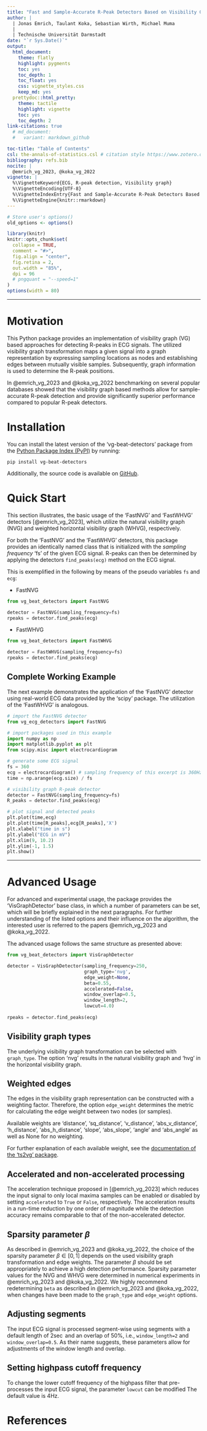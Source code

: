 ```yaml
---
title: "Fast and Sample-Accurate R-Peak Detectors Based on Visibility Graphs"
author: |
  | Jonas Emrich, Taulant Koka, Sebastian Wirth, Michael Muma
  |
  | Technische Universität Darmstadt
date: "`r Sys.Date()`"
output:
  html_document:
    theme: flatly
    highlight: pygments
    toc: yes
    toc_depth: 1
    toc_float: yes
    css: vignette_styles.css
    keep_md: yes
  prettydoc::html_pretty:
    theme: tactile
    highlight: vignette
    toc: yes
    toc_depth: 2
link-citations: true
  # md_document:
  #   variant: markdown_github

toc-title: "Table of Contents"    
csl: the-annals-of-statistics.csl # citation style https://www.zotero.org/styles
bibliography: refs.bib
nocite: |
  @emrich_vg_2023, @koka_vg_2022
vignette: |
  %\VignetteKeyword{ECG, R-peak detection, Visibility graph}
  %\VignetteEncoding{UTF-8}
  %\VignetteIndexEntry{Fast and Sample-Accurate R-Peak Detectors Based on Visibility Graphs}
  %\VignetteEngine{knitr::rmarkdown}
---
```


```r
# Store user's options()
old_options <- options()

library(knitr)
knitr::opts_chunk$set(
  collapse = TRUE,
  comment = "#>",
  fig.align = "center",
  fig.retina = 2,
  out.width = "85%",
  dpi = 96
  # pngquant = "--speed=1"
)
options(width = 80)
```

------------------------------------------------------------------------

# Motivation

This Python package provides an implementation of visibility graph (VG) based approaches for detecting R-peaks in ECG signals. The utilized visibility graph transformation maps a given signal into a graph representation by expressing sampling locations as nodes and establishing edges between mutually visible samples.
Subsequently, graph information is used to determine the R-peak positions.

In @emrich_vg_2023 and @koka_vg_2022 benchmarking on several popular databases showed that the visibility graph based methods allow for sample-accurate R-peak detection and provide significantly superior performance compared to popular R-peak detectors.

# Installation

You can install the latest version of the 'vg-beat-detectors' package from the [Python Package Index (PyPI)](https://pypi.org/project/vg-beat-detectors/) by running:

```         
pip install vg-beat-detectors
```

Additionally, the source code is available on [GitHub](https://github.com/JonasEmrich/vg-beat-detectors).

# Quick Start

This section illustrates, the basic usage of the 'FastNVG' and 'FastWHVG' detectors [@emrich_vg_2023], which utilize the natural visibility graph (NVG) and weighted horizontal visibility graph (WHVG), respectively.

For both the 'FastNVG' and the 'FastWHVG' detectors, this package provides an identically named class that is initialized with the *sampling frequency* 'fs' of the given ECG signal. R-peaks can then be determined by applying the detectors `find_peaks(ecg)` method on the ECG signal.

This is exemplified in the following by means of the pseudo variables `fs` and `ecg`:

-   FastNVG

```python
from vg_beat_detectors import FastNVG

detector = FastNVG(sampling_frequency=fs)
rpeaks = detector.find_peaks(ecg)
```

-   FastWHVG

```python
from vg_beat_detectors import FastWHVG

detector = FastWHVG(sampling_frequency=fs)
rpeaks = detector.find_peaks(ecg)
```

## Complete Working Example

The next example demonstrates the application of the 'FastNVG' detector using real-world ECG data provided by the 'scipy' package.
The utilization of the 'FastWHVG' is analogous.

```python
# import the FastNVG detector
from vg_ecg_detectors import FastNVG

# import packages used in this example
import numpy as np
import matplotlib.pyplot as plt
from scipy.misc import electrocardiogram

# generate some ECG signal
fs = 360
ecg = electrocardiogram() # sampling frequency of this excerpt is 360Hz
time = np.arange(ecg.size) / fs

# visibility graph R-peak detector
detector = FastNVG(sampling_frequency=fs)
R_peaks = detector.find_peaks(ecg)

# plot signal and detected peaks
plt.plot(time,ecg)
plt.plot(time[R_peaks],ecg[R_peaks],'X')
plt.xlabel("time in s")
plt.ylabel("ECG in mV")
plt.xlim(9, 10.2)
plt.ylim(-1, 1.5)
plt.show()
```

------------------------------------------------------------------------

# Advanced Usage

For advanced and experimental usage, the package provides the 'VisGraphDetector' base class, in which a number of parameters can be set, which will be briefly explained in the next paragraphs. For further understanding of the listed options and their influence on the algorithm, the interested user is referred to the papers @emrich_vg_2023 and @koka_vg_2022.

The advanced usage follows the same structure as presented above:

```python
from vg_beat_detectors import VisGraphDetector

detector = VisGraphDetector(sampling_frequency=250,
                            graph_type='nvg',
                            edge_weight=None,
                            beta=0.55,
                            accelerated=False,
                            window_overlap=0.5,
                            window_length=2,
                            lowcut=4.0)
                            
rpeaks = detector.find_peaks(ecg)
```

## Visibility graph types

The underlying visibility graph transformation can be selected with `graph_type`. The option 'nvg' results in the natural visibility graph and 'hvg' in the horizontal visibility graph.

## Weighted edges

The edges in the visibility graph representation can be constructed with a weighting factor. Therefore, the option `edge_weight` determines the metric for calculating the edge weight between two nodes (or samples).

Available weights are 'distance', 'sq_distance', 'v_distance', 'abs_v\_distance', 'h_distance', 'abs_h\_distance', 'slope', 'abs_slope', 'angle' and 'abs_angle' as well as None for no weighting.

For further explanation of each available weight, see the [documentation of the 'ts2vg' package](https://cbergillos.com/ts2vg/api/graph_options.html#weighted-graphs).

## Accelerated and non-accelerated processing

The acceleration technique proposed in [@emrich_vg_2023] which reduces the input signal to only local maxima samples can be enabled or disabled by setting `accelerated` to `True` or `False`, respectively. The acceleration results in a run-time reduction by one order of magnitude while the detection accuracy remains comparable to that of the non-accelerated detector.

## Sparsity parameter $\beta$

As described in @emrich_vg_2023 and @koka_vg_2022, the choice of the sparsity parameter $\beta \in [0, 1]$ depends on the used visibility graph transformation and edge weights. The parameter $\beta$ should be set appropriately to achieve a high detection performance. Sparsity parameter values for the NVG and WHVG were determined in numerical experiments in @emrich_vg_2023 and @koka_vg_2022. We highly recommend redetermining `beta` as described in @emrich_vg_2023 and @koka_vg_2022, when changes have been made to the `graph_type` and `edge_weight` options.

## Adjusting segments

The input ECG signal is processed segment-wise using segments with a default length of $2 \sec$ and an overlap of $50\%$, i.e., `window_length=2` and `window_overlap=0.5`. As their name suggests, these parameters allow for adjustments of the window length and overlap.

## Setting highpass cutoff frequency

To change the lower cutoff frequency of the highpass filter that pre-processes the input ECG signal, the parameter `lowcut` can be modified The default value is $4 \mathrm{Hz}$.


# References {.unnumbered}

<!-- <div class="tocify-extend-page" data-unique="tocify-extend-page" style="height: 0px;"></div> -->
